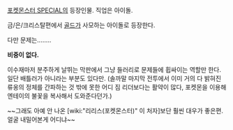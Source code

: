 [[포켓몬스터 SPECIAL]]의 등장인물. 직업은 아이돌.

금/은/크리스탈편에서 [[골드]]가 사모하는 아이돌로 등장한다.

다만 문제는........


'''비중이 없다.'''

이수재마저 분주하게 날뛰는 막판에서 그냥 들러리로 문제들에 휩싸이는 역할만 한다. 일단 배틀러가 아니라는 부분도 있다만. (솔까말 마지막 전투에서 이미 거의 다 밝혀진 류옹의 정체를 간파하는 것 밖에 못한 어디 짐 리더보다는 활약이 많다, 포켓몬을 이용해 엔테이의 불꽃을 복사해서 도와준다던가.)

~~그래도 아예 안 나온 [wiki:"리리스(포켓몬스터)" 이 처자]보단 훨씬 대우가 좋은편. 얼굴 내밀어본게 어디냐~~
